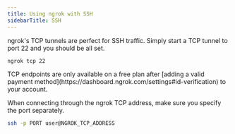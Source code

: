 ```yaml
---
title: Using ngrok with SSH
sidebarTitle: SSH
---
```

ngrok's TCP tunnels are perfect for SSH traffic. Simply start a TCP tunnel to port 22 and you should be all set.

```sh
ngrok tcp 22
```

<Warning>
TCP endpoints are only available on a free plan after [adding a valid payment method](https://dashboard.ngrok.com/settings#id-verification) to your account.
</Warning>

When connecting through the ngrok TCP address, make sure you specify the port separately.

```sh
ssh -p PORT user@NGROK_TCP_ADDRESS
```

